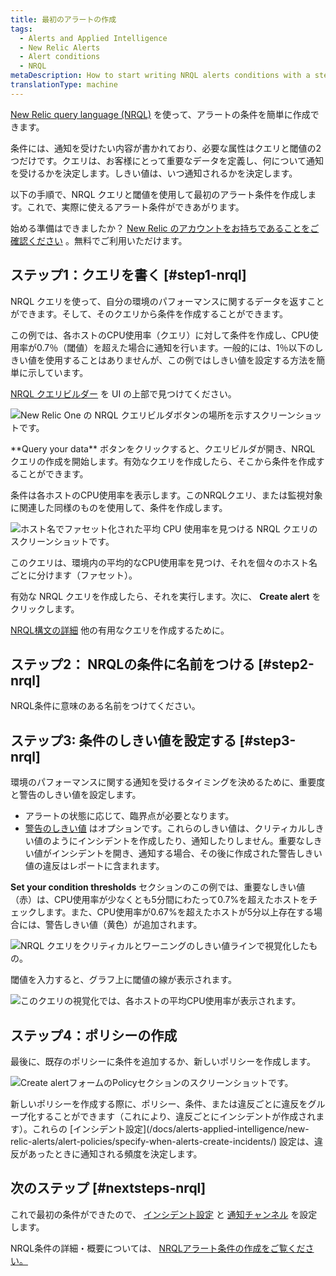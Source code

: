 ```yaml
---
title: 最初のアラートの作成
tags:
  - Alerts and Applied Intelligence
  - New Relic Alerts
  - Alert conditions
  - NRQL
metaDescription: How to start writing NRQL alerts conditions with a step-by-step user case.
translationType: machine
---
```


[New Relic query language (NRQL)](/docs/query-your-data/nrql-new-relic-query-language/get-started/introduction-nrql-new-relics-query-language/) を使って、アラートの条件を簡単に作成できます。

条件には、通知を受けたい内容が書かれており、必要な属性はクエリと閾値の2つだけです。クエリは、お客様にとって重要なデータを定義し、何について通知を受けるかを決定します。しきい値は、いつ通知されるかを決定します。

以下の手順で、NRQL クエリと閾値を使用して最初のアラート条件を作成します。これで、実際に使えるアラート条件ができあがります。

始める準備はできましたか？ [New Relic のアカウントをお持ちであることをご確認ください](https://newrelic.com/signup) 。無料でご利用いただけます。

## ステップ1：クエリを書く [#step1-nrql]

NRQL クエリを使って、自分の環境のパフォーマンスに関するデータを返すことができます。そして、そのクエリから条件を作成することができます。

この例では、各ホストのCPU使用率（クエリ）に対して条件を作成し、CPU使用率が0.7％（閾値）を超えた場合に通知を行います。一般的には、1％以下のしきい値を使用することはありませんが、この例ではしきい値を設定する方法を簡単に示しています。

[NRQL クエリビルダー](/docs/query-your-data/explore-query-data/query-builder/use-advanced-nrql-mode-query-data/) を UI の上部で見つけてください。

![New Relic One の NRQL クエリビルダボタンの場所を示すスクリーンショットです。](./images/querybuilder_access.png "New Relic One の NRQL クエリビルダボタンの場所を示すスクリーンショットです。")

<figcaption>
  **Query your data** ボタンをクリックすると、クエリビルダが開き、NRQL クエリの作成を開始します。有効なクエリを作成したら、そこから条件を作成することができます。
</figcaption>

条件は各ホストのCPU使用率を表示します。このNRQLクエリ、または監視対象に関連した同様のものを使用して、条件を作成します。

![ホスト名でファセット化された平均 CPU 使用率を見つける NRQL クエリのスクリーンショットです。](./images/nrql-query.png "ホスト名でファセット化された平均 CPU 使用率を見つける NRQL クエリのスクリーンショットです。")

<figcaption>
  このクエリは、環境内の平均的なCPU使用率を見つけ、それを個々のホスト名ごとに分けます（ファセット）。
</figcaption>

有効な NRQL クエリを作成したら、それを実行します。次に、 **Create alert** をクリックします。

[NRQL構文の詳細](/docs/query-your-data/nrql-new-relic-query-language/get-started/introduction-nrql-new-relics-query-language/#syntax) 他の有用なクエリを作成するために。

## ステップ2： NRQLの条件に名前をつける [#step2-nrql]

NRQL条件に意味のある名前をつけてください。

## ステップ3: 条件のしきい値を設定する [#step3-nrql]

環境のパフォーマンスに関する通知を受けるタイミングを決めるために、重要度と警告のしきい値を設定します。

* アラートの状態に応じて、臨界点が必要となります。
* [警告のしきい値](/docs/alerts-applied-intelligence/new-relic-alerts/alert-conditions/set-thresholds-alert-condition/#threshold-levels) はオプションです。これらのしきい値は、クリティカルしきい値のようにインシデントを作成したり、通知したりしません。重要なしきい値がインシデントを開き、通知する場合、その後に作成された警告しきい値の違反はレポートに含まれます。

**Set your condition thresholds** セクションのこの例では、重要なしきい値（赤）は、CPU使用率が少なくとも5分間にわたって0.7%を超えたホストをチェックします。また、CPU使用率が0.67%を超えたホストが5分以上存在する場合には、警告しきい値（黄色）が追加されます。

![NRQL クエリをクリティカルとワーニングのしきい値ラインで視覚化したもの。](./images/nrql-set-threshold.png "NRQL クエリをクリティカルとワーニングのしきい値ラインで視覚化したもの。")

閾値を入力すると、グラフ上に閾値の線が表示されます。

![このクエリの視覚化では、各ホストの平均CPU使用率が表示されます。](./images/show-nrql-graph.png "このクエリの視覚化では、各ホストの平均CPU使用率が表示されます。")

## ステップ4：ポリシーの作成

最後に、既存のポリシーに条件を追加するか、新しいポリシーを作成します。

![Create alertフォームのPolicyセクションのスクリーンショットです。](./images/nrql-create-policy.png "Create alertフォームのPolicyセクションのスクリーンショットです。")

<figcaption>
  新しいポリシーを作成する際に、ポリシー、条件、または違反ごとに違反をグループ化することができます（これにより、違反ごとにインシデントが作成されます）。これらの [インシデント設定](/docs/alerts-applied-intelligence/new-relic-alerts/alert-policies/specify-when-alerts-create-incidents/) 設定は、違反があったときに通知される頻度を決定します。
</figcaption>

## 次のステップ [#nextsteps-nrql]

これで最初の条件ができたので、 [インシデント設定](/docs/alerts-applied-intelligence/new-relic-alerts/alert-policies/specify-when-alerts-create-incidents/) と [通知チャンネル](/docs/alerts-applied-intelligence/new-relic-alerts/alert-notifications/notification-channels-control-where-send-alerts/) を設定します。

NRQL条件の詳細・概要については、 [NRQLアラート条件の作成をご覧ください。](/docs/alerts-applied-intelligence/new-relic-alerts/alert-conditions/create-nrql-alert-conditions/)